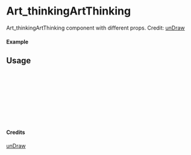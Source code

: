 
<Meta of={Art_thinkingArtThinking} title="unDraw/Art_thinkingArtThinking" />

# Art_thinkingArtThinking

Art_thinkingArtThinking component with different props.
Credit: [unDraw](https://undraw.co/illustrations)

#### Example

<Canvas of={Art_thinkingArtThinking.Primary} />

## Usage

```ts
import { Art_thinkingArtThinking } from "yadl-ui";

const Example = () => {
  return (
      <Art_thinkingArtThinking />
  );
};

export default Example;
```

#### Credits
[unDraw](https://undraw.co/illustrations)
